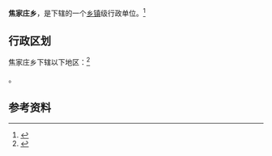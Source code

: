 {{中国乡级行政区|62/03/21/201/000}}

'''焦家庄乡'''，是{{PRC admin/fullname|62/03/21/201/000|3}}下辖的一个[[乡镇|乡镇]]级行政单位。<ref>{{PRC admin/ref sgc|{{PRC admin/parent|62/03/21/201/000}}}}</ref>

== 行政区划 ==

焦家庄乡下辖以下地区：<ref>{{PRC admin/ref sgc|62/03/21/201/000}}</ref>

{{safesubst:{{PRC admin/code2page|62/03/21/201/000|list}}|PRC admin/eachcore|arg={{PRC admin/fillcode|{{trim|62/03/21/201/000}}}}/PRC admin/childrenitem}}。

== 参考资料 ==

{{reflist}}

{{行政区划小作品}}
{{PRC admin/navcat|62/03/21/201/000}}
